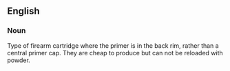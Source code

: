 ==English==
===Noun===
Type of firearm cartridge where the primer is in the back rim, rather than a central primer cap.  They are cheap to produce but can not be reloaded with powder.